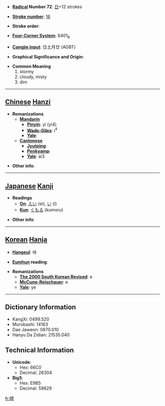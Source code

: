 * '''[[Wiktionary:Chinese radical index| Radical]] Number 72''': [[Wiktionary:Chinese radical index 日|日]]+12 strokes

* '''[[Wiktionary:Chinese total strokes index|Stroke number]]''': [[Wiktionary:Chinese total strokes index 16|16]]

* '''Stroke order''': 

* '''[[Wiktionary:Chinese four corner index|Four-Corner System]]''': 6401<sub>8</sub>

* '''[[Wiktionary:Chinese Cangjie index|Cangjie input]]''': 日土月廿 (AGBT)

* '''Graphical Significance and Origin''': 

* '''Common Meaning'''
*#stormy
*# cloudy, misty
*# dim


----

== [[Chinese]] [[Hanzi]] ==

* '''Romanizations'''
** '''[[Mandarin]]'''
*** '''[[Pinyin]]''': yì (yi4)
*** '''[[Wade-Giles]]''': i<sup>4</sup>
*** '''[[Yale]]''': 
** '''[[Cantonese]]'''
*** '''[[Jyutping]]''':
*** '''[[Penkyamp]]''': 
*** '''[[Yale]]''': ai3

* '''Other info''': 

----

== [[Japanese]] [[Kanji]] ==

* '''Readings'''
** '''[[On]]''': [[えい]] (ei), [[い]] (i)
** '''[[Kun]]''': [[くもる]] (kumoru)

* '''Other info''':  

----

== [[Korean]] [[Hanja]] ==

* '''[[Hangeul]]''': 에

* '''[[Eumhun]] reading''': 

* '''Romanizations'''
** '''[[The 2000 South Korean Revised Romanization|The 2000 South Korean Revised]]''': e
** '''[[McCune-Reischauer]]''': e
** '''[[Yale]]''': ye

----

== Dictionary Information ==

* KangXi: 0499.520
* Morobashi: 14163
* Dae Jaweon: 0870.010
* Hanyu Da Zidian: 21535.040

== Technical Information ==

* '''Unicode''':
** Hex: 66C0
** Decimal: 26304
* '''Big5''':
** Hex: E9B5
** Decimal: 59829

[[fr:曀]]